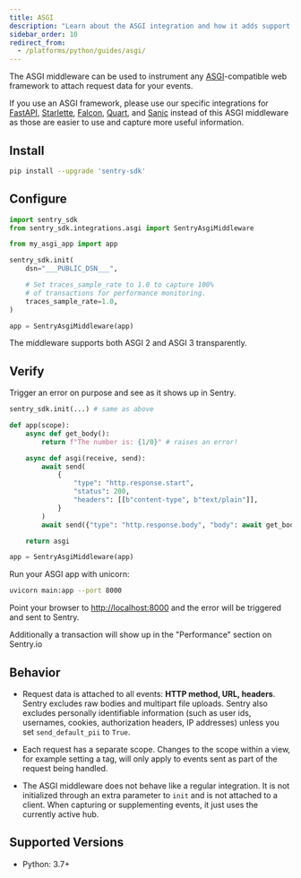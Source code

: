 ```yaml
---
title: ASGI
description: "Learn about the ASGI integration and how it adds support for ASGI applications."
sidebar_order: 10
redirect_from:
  - /platforms/python/guides/asgi/
---
```


The ASGI middleware can be used to instrument any [ASGI](https://asgi.readthedocs.io/en/latest/)-compatible web framework to attach request data for your events.

<Note>

If you use an ASGI framework, please use our specific integrations for [FastAPI](/platforms/python/guides/fastapi/), [Starlette](/platforms/python/guides/starlette/), [Falcon](/platforms/python/guides/falcon/), [Quart](/platforms/python/guides/quart/), and [Sanic](/platforms/python/guides/sanic/) instead of this ASGI middleware as those are easier to use and capture more useful information.

</Note>

## Install

```bash
pip install --upgrade 'sentry-sdk'
```

## Configure

<SignInNote />

```python
import sentry_sdk
from sentry_sdk.integrations.asgi import SentryAsgiMiddleware

from my_asgi_app import app

sentry_sdk.init(
    dsn="___PUBLIC_DSN___",

    # Set traces_sample_rate to 1.0 to capture 100%
    # of transactions for performance monitoring.
    traces_sample_rate=1.0,
)

app = SentryAsgiMiddleware(app)
```

The middleware supports both ASGI 2 and ASGI 3 transparently.

## Verify

Trigger an error on purpose and see as it shows up in Sentry.

```python
sentry_sdk.init(...) # same as above

def app(scope):
    async def get_body():
        return f"The number is: {1/0}" # raises an error!

    async def asgi(receive, send):
        await send(
            {
                "type": "http.response.start",
                "status": 200,
                "headers": [[b"content-type", b"text/plain"]],
            }
        )
        await send({"type": "http.response.body", "body": await get_body()})

    return asgi

app = SentryAsgiMiddleware(app)
```

Run your ASGI app with unicorn:
```bash
uvicorn main:app --port 8000
```

Point your browser to [http://localhost:8000](http://localhost:8000) and the error will be triggered and sent to Sentry.

Additionally a transaction will show up in the "Performance" section on Sentry.io

## Behavior

- Request data is attached to all events: **HTTP method, URL, headers**. Sentry excludes raw bodies and multipart file uploads. Sentry also excludes personally identifiable information (such as user ids, usernames, cookies, authorization headers, IP addresses) unless you set `send_default_pii` to `True`.

- Each request has a separate scope. Changes to the scope within a view, for example setting a tag, will only apply to events sent as part of the request being handled.

- The ASGI middleware does not behave like a regular integration. It is not initialized through an extra parameter to `init` and is not attached to a client. When capturing or supplementing events, it just uses the currently active hub.

## Supported Versions

- Python: 3.7+

